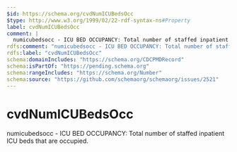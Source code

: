 ```yaml
---
$id: https://schema.org/cvdNumICUBedsOcc
$type: http://www.w3.org/1999/02/22-rdf-syntax-ns#Property
label: cvdNumICUBedsOcc
comment: |
  numicubedsocc - ICU BED OCCUPANCY: Total number of staffed inpatient ICU beds that are occupied.
rdfs:comment: "numicubedsocc - ICU BED OCCUPANCY: Total number of staffed inpatient ICU beds that are occupied."
rdfs:label: "cvdNumICUBedsOcc"
schema:domainIncludes: "https://schema.org/CDCPMDRecord"
schema:isPartOf: "https://pending.schema.org"
schema:rangeIncludes: "https://schema.org/Number"
schema:source: "https://github.com/schemaorg/schemaorg/issues/2521"
---
```


# cvdNumICUBedsOcc

numicubedsocc - ICU BED OCCUPANCY: Total number of staffed inpatient ICU beds that are occupied.

